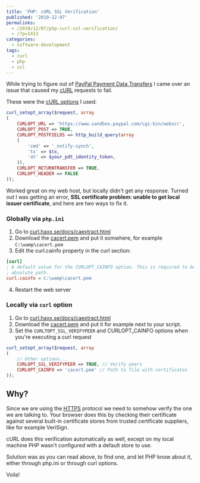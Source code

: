 ---
title: 'PHP: cURL SSL Verification'
published: '2010-12-07'
permalinks:
  - /2010/12/07/php-curl-ssl-verification/
  - /?p=1413
categories:
  - software-development
tags:
  - curl
  - php
  - ssl
---

While trying to figure out of <a href="/?p=1210">PayPal Payment Data Transfers</a> I came over an issue that caused my <a href="http://php.net/manual/en/book.curl.php">cURL</a> requests to fail.

These were the <a href="http://php.net/manual/en/function.curl-setopt.php">cURL options</a> I used:

```php
curl_setopt_array($request, array
(
    CURLOPT_URL => 'https://www.sandbox.paypal.com/cgi-bin/webscr',
    CURLOPT_POST => TRUE,
    CURLOPT_POSTFIELDS => http_build_query(array
    (
        'cmd' => '_notify-synch',
        'tx' => $tx,
        'at' => $your_pdt_identity_token,
    )),
    CURLOPT_RETURNTRANSFER => TRUE,
    CURLOPT_HEADER => FALSE
));
```

Worked great on my web host, but locally didn't get any response. Turned out I was getting an error, <b>SSL certificate problem: unable to get local issuer certificate</b>, and here are two ways to fix it.

### Globally via `php.ini`

1. Go to <a href="http://curl.haxx.se/docs/caextract.html">curl.haxx.se/docs/caextract.html</a>
2. Download the <a href="http://curl.haxx.se/ca/cacert.pem">cacert.pem</a> and put it somwhere, for example `C:\wamp\cacert.pem`
3. Edit the curl.cainfo property in the curl section:

```ini
[curl]
; A default value for the CURLOPT_CAINFO option. This is required to be an
; absolute path.
curl.cainfo = C:\wamp\cacert.pem
```

4. Restart the web server

### Locally via `curl` option

1. Go to <a href="http://curl.haxx.se/docs/caextract.html">curl.haxx.se/docs/caextract.html</a>
2. Download the <a href="http://curl.haxx.se/ca/cacert.pem">cacert.pem</a> and put it for example next to your script.
3. Set the `CURLTOPT_SSL_VERIFYPEER` and CURLOPT_CAINFO options when you're executing a curl request

```php
curl_setopt_array($request, array
(
    // Other options...
    CURLOPT_SSL_VERIFYPEER => TRUE, // Verify peers
    CURLOPT_CAINFO => 'cacert.pem' // Path to file with certificates
));
```

## Why?

Since we are using the <a href="http://en.wikipedia.org/wiki/Https">HTTPS</a> protocol we need to somehow verify the one we are talking to. Your browser does this by checking their certificate against several built-in certificate stores from trusted certificate suppliers, like for example VeriSign.

cURL does this verification automatically as well, except on my local machine PHP wasn't configured with a default store to use.

Solution was as you can read above, to find one, and let PHP know about it, either through php.ini or through curl options.

Voila!
